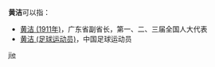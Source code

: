 '''黄洁'''可以指：
* [[黄洁_(1911年)|黄洁 (1911年)]]，广东省副省长，第一、二、三届全国人大代表
* [[黄洁_(足球运动员)|黄洁 (足球运动员)]]，中国足球运动员

{{disambig}}

[[Category:二字黄姓人名消歧义|jie]]
